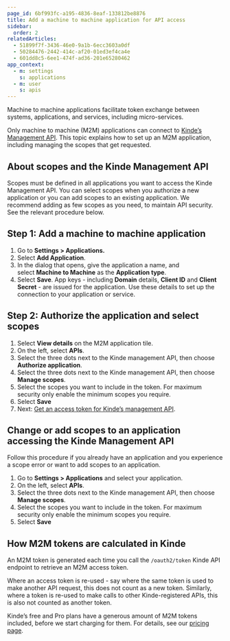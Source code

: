 ```yaml
---
page_id: 6bf993fc-a195-4836-8eaf-133812be8876
title: Add a machine to machine application for API access
sidebar:
  order: 2
relatedArticles:
  - 51899f7f-3436-46e0-9a1b-6ecc3603a0df
  - 50284476-2442-414c-af20-01ed3ef4ca4e
  - 601dd8c5-6ee1-474f-ad36-201e65280462
app_context:
  - m: settings
    s: applications
  - m: user
    s: apis
---
```


Machine to machine applications facilitate token exchange between systems, applications, and services, including micro-services.

Only machine to machine (M2M) applications can connect to [Kinde’s Management API](https://kinde.com/api/docs/#kinde-management-api). This topic explains how to set up an M2M application, including managing the scopes that get requested.

## About scopes and the Kinde Management API

Scopes must be defined in all applications you want to access the Kinde Management API. You can select scopes when you authorize a new application or you can add scopes to an existing application. We recommend adding as few scopes as you need, to maintain API security. See the relevant procedure below.

## Step 1: Add a machine to machine application

1. Go to **Settings > Applications.**
2. Select **Add Application**.
3. In the dialog that opens, give the application a name, and select **Machine to Machine** as the **Application type**.
4. Select **Save**. App keys - including **Domain** details, **Client ID** and **Client Secret** - are issued for the application. Use these details to set up the connection to your application or service.

## Step 2: Authorize the application and select scopes

1. Select **View details** on the M2M application tile. 
2. On the left, select **APIs**.
3. Select the three dots next to the Kinde management API, then choose **Authorize application**.
4. Select the three dots next to the Kinde management API, then choose **Manage scopes**. 
5. Select the scopes you want to include in the token. For maximum security only enable the minimum scopes you require. 
6. Select **Save**
7. Next: [Get an access token for Kinde’s management API](/developer-tools/kinde-api/get-access-token-for-connecting-securely-to-kindes-api/).

## Change or add scopes to an application accessing the Kinde Management API

Follow this procedure if you already have an application and you experience a scope error or want to add scopes to an application.

1. Go to **Settings > Applications** and select your application.
2. On the left, select **APIs**.
3. Select the three dots next to the Kinde management API, then choose **Manage scopes**. 
4. Select the scopes you want to include in the token. For maximum security only enable the minimum scopes you require. 
5. Select **Save**

## How M2M tokens are calculated in Kinde

An M2M token is generated each time you call the `/oauth2/token` Kinde API endpoint to retrieve an M2M access token.

Where an access token is re-used - say where the same token is used to make another API request, this does not count as a new token. Similarly, where a token is re-used to make calls to other Kinde-registered APIs, this is also not counted as another token.

Kinde’s free and Pro plans have a generous amount of M2M tokens included, before we start charging for them. For details, see our [pricing page](https://kinde.com/pricing/).
